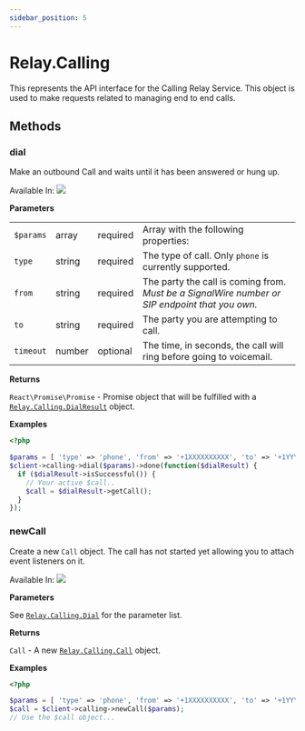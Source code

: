 ```yaml
---
sidebar_position: 5
---
```


# Relay.Calling

This represents the API interface for the Calling Relay Service. This object is used to make requests related to managing end to end calls.

## Methods

<div class="method-definitions"></div>

### dial

Make an outbound Call and waits until it has been answered or hung up.

Available In: <img class="method-available-tag" src="https://img.shields.io/badge/-v2.0+-brightgreen.svg" />

**Parameters**

|           |                                              |                                            |                                                                                                       |
| --------- | -------------------------------------------- | ------------------------------------------ | ----------------------------------------------------------------------------------------------------- |
| `$params` | <span class="method-prop-type">array</span>  | <span class="required-arg">required</span> | Array with the following properties:                                                                  |
| `type`    | <span class="method-prop-type">string</span> | <span class="required-arg">required</span> | The type of call. Only `phone` is currently supported.                                                |
| `from`    | <span class="method-prop-type">string</span> | <span class="required-arg">required</span> | The party the call is coming from. <br /> _Must be a SignalWire number or SIP endpoint that you own._ |
| `to`      | <span class="method-prop-type">string</span> | <span class="required-arg">required</span> | The party you are attempting to call.                                                                 |
| `timeout` | <span class="method-prop-type">number</span> | <span class="optional-arg">optional</span> | The time, in seconds, the call will ring before going to voicemail.                                   |

**Returns**

`React\Promise\Promise` - Promise object that will be fulfilled with a [`Relay.Calling.DialResult`](relay/server-sdk/php/reference/relay_calling/dial_result.mdx) object.

**Examples**

```php title="Make an outbound Call and grab the call object if it was answered."
<?php

$params = [ 'type' => 'phone', 'from' => '+1XXXXXXXXXX', 'to' => '+1YYYYYYYYYY' ];
$client->calling->dial($params)->done(function($dialResult) {
  if ($dialResult->isSuccessful()) {
    // Your active $call..
    $call = $dialResult->getCall();
  }
});
```

### newCall

Create a new `Call` object. The call has not started yet allowing you to attach event listeners on it.

Available In: <img class="method-available-tag" src="https://img.shields.io/badge/-v1.1+-brightgreen.svg" />

**Parameters**

See [`Relay.Calling.Dial`](relay/server-sdk/php/reference/relay_calling/index.mdx#dial) for the parameter list.

**Returns**

`Call` - A new [`Relay.Calling.Call`](relay/server-sdk/php/reference/relay_calling/call.mdx) object.

**Examples**

```php title="Create a new Call object."
<?php

$params = [ 'type' => 'phone', 'from' => '+1XXXXXXXXXX', 'to' => '+1YYYYYYYYYY' ];
$call = $client->calling->newCall($params);
// Use the $call object...
```
